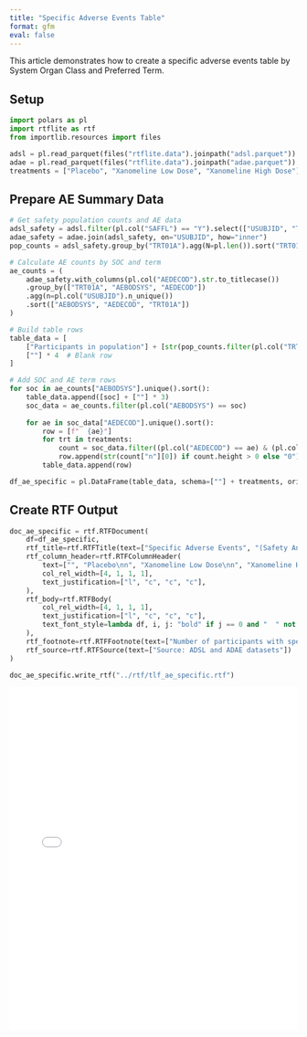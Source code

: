 ```yaml
---
title: "Specific Adverse Events Table"
format: gfm
eval: false
---
```


<!-- `.md` and `.py` files are generated from the `.qmd` file. Please edit that file. -->

This article demonstrates how to create a specific adverse events table by System Organ Class and Preferred Term.

## Setup

```python
import polars as pl
import rtflite as rtf
from importlib.resources import files

adsl = pl.read_parquet(files("rtflite.data").joinpath("adsl.parquet"))
adae = pl.read_parquet(files("rtflite.data").joinpath("adae.parquet"))
treatments = ["Placebo", "Xanomeline Low Dose", "Xanomeline High Dose"]
```

## Prepare AE Summary Data

```python
# Get safety population counts and AE data
adsl_safety = adsl.filter(pl.col("SAFFL") == "Y").select(["USUBJID", "TRT01A"])
adae_safety = adae.join(adsl_safety, on="USUBJID", how="inner")
pop_counts = adsl_safety.group_by("TRT01A").agg(N=pl.len()).sort("TRT01A")

# Calculate AE counts by SOC and term
ae_counts = (
    adae_safety.with_columns(pl.col("AEDECOD").str.to_titlecase())
    .group_by(["TRT01A", "AEBODSYS", "AEDECOD"])
    .agg(n=pl.col("USUBJID").n_unique())
    .sort(["AEBODSYS", "AEDECOD", "TRT01A"])
)

# Build table rows
table_data = [
    ["Participants in population"] + [str(pop_counts.filter(pl.col("TRT01A") == t)["N"][0]) for t in treatments],
    [""] * 4  # Blank row
]

# Add SOC and AE term rows
for soc in ae_counts["AEBODSYS"].unique().sort():
    table_data.append([soc] + [""] * 3)
    soc_data = ae_counts.filter(pl.col("AEBODSYS") == soc)
    
    for ae in soc_data["AEDECOD"].unique().sort():
        row = [f"  {ae}"]
        for trt in treatments:
            count = soc_data.filter((pl.col("AEDECOD") == ae) & (pl.col("TRT01A") == trt))
            row.append(str(count["n"][0]) if count.height > 0 else "0")
        table_data.append(row)

df_ae_specific = pl.DataFrame(table_data, schema=[""] + treatments, orient="row")
```

## Create RTF Output

```python
doc_ae_specific = rtf.RTFDocument(
    df=df_ae_specific,
    rtf_title=rtf.RTFTitle(text=["Specific Adverse Events", "(Safety Analysis Population)"]),
    rtf_column_header=rtf.RTFColumnHeader(
        text=["", "Placebo\nn", "Xanomeline Low Dose\nn", "Xanomeline High Dose\nn"],
        col_rel_width=[4, 1, 1, 1],
        text_justification=["l", "c", "c", "c"],
    ),
    rtf_body=rtf.RTFBody(
        col_rel_width=[4, 1, 1, 1],
        text_justification=["l", "c", "c", "c"],
        text_font_style=lambda df, i, j: "bold" if j == 0 and "  " not in str(df[i, j]) else "",
    ),
    rtf_footnote=rtf.RTFFootnote(text=["Number of participants with specific adverse events."]),
    rtf_source=rtf.RTFSource(text=["Source: ADSL and ADAE datasets"])
)

doc_ae_specific.write_rtf("../rtf/tlf_ae_specific.rtf")
```

<embed src="../pdf/tlf_ae_specific.pdf" style="width:100%; height:600px" type="application/pdf">